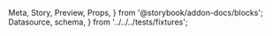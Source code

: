   Meta,
  Story,
  Preview,
  Props,
} from '@storybook/addon-docs/blocks';
  Datasource,
  schema,
} from '../../../tests/fixtures';

<Meta title="Filters" component={Filters} />

<Preview>
  <Story name="Default">
    <Location>
      <LocationDebugger>
        <Box p={2} maxWidth={320}>
          <Datasource>
            <Filters />
          </Datasource>
        </Box>
      </LocationDebugger>
    </Location>
  </Story>
  <Story name="Populated">
    <Location initialPath="?employment.company=in(Seagull%2COvation%2CGretsch%2CWashburn%2CFender%2CGibson)&employment.position=string(%2Fstartswith%2Fgi)&createdAt%3E=2021-12-14T05%3A00%3A00.000Z&createdAt%3C=2022-01-01T04%3A59%3A59.000Z&verified=exists(true)&associates=in(bffe30f8-6c1c-41f3-9f8a-0901a8f43c80,9095d570-5871-40b7-8b67-4eaa31231fe2)">
      <LocationDebugger>
        <Box p={2} maxWidth={320}>
          <Datasource>
            <Filters data={schema} />
          </Datasource>
        </Box>
      </LocationDebugger>
    </Location>
  </Story>
</Preview>
